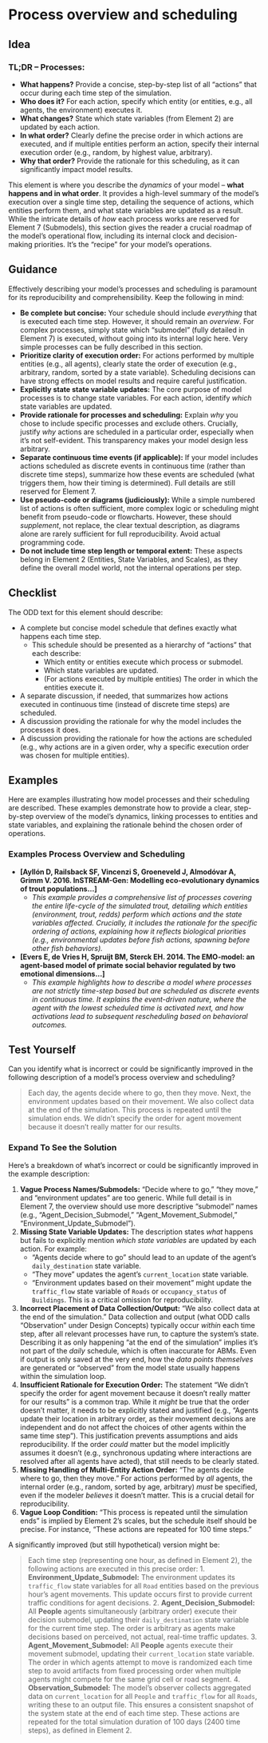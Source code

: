 # Process overview and scheduling

## Idea

::: callout-tip
### TL;DR – Processes:

-   **What happens?** Provide a concise, step-by-step list of all "actions" that occur during each time step of the simulation.
-   **Who does it?** For each action, specify which entity (or entities, e.g., all agents, the environment) executes it.
-   **What changes?** State which state variables (from Element 2) are updated by each action.
-   **In what order?** Clearly define the precise order in which actions are executed, and if multiple entities perform an action, specify their internal execution order (e.g., random, by highest value, arbitrary).
-   **Why that order?** Provide the rationale for this scheduling, as it can significantly impact model results.
:::

This element is where you describe the *dynamics* of your model – **what happens and in what order**. It provides a high-level summary of the model's execution over a single time step, detailing the sequence of actions, which entities perform them, and what state variables are updated as a result. While the intricate details of *how* each process works are reserved for Element 7 (Submodels), this section gives the reader a crucial roadmap of the model's operational flow, including its internal clock and decision-making priorities. It's the "recipe" for your model's operations.

## Guidance

Effectively describing your model's processes and scheduling is paramount for its reproducibility and comprehensibility. Keep the following in mind:

-   **Be complete but concise:** Your schedule should include *everything* that is executed each time step. However, it should remain an *overview*. For complex processes, simply state which "submodel" (fully detailed in Element 7) is executed, without going into its internal logic here. Very simple processes can be fully described in this section.
-   **Prioritize clarity of execution order:** For actions performed by multiple entities (e.g., all agents), clearly state the order of execution (e.g., arbitrary, random, sorted by a state variable). Scheduling decisions can have strong effects on model results and require careful justification.
-   **Explicitly state state variable updates:** The core purpose of model processes is to change state variables. For each action, identify *which* state variables are updated.
-   **Provide rationale for processes and scheduling:** Explain *why* you chose to include specific processes and exclude others. Crucially, justify *why* actions are scheduled in a particular order, especially when it's not self-evident. This transparency makes your model design less arbitrary.
-   **Separate continuous time events (if applicable):** If your model includes actions scheduled as discrete events in continuous time (rather than discrete time steps), summarize how these events are scheduled (what triggers them, how their timing is determined). Full details are still reserved for Element 7.
-   **Use pseudo-code or diagrams (judiciously):** While a simple numbered list of actions is often sufficient, more complex logic or scheduling might benefit from pseudo-code or flowcharts. However, these should *supplement*, not replace, the clear textual description, as diagrams alone are rarely sufficient for full reproducibility. Avoid actual programming code.
-   **Do not include time step length or temporal extent:** These aspects belong in Element 2 (Entities, State Variables, and Scales), as they define the overall model world, not the internal operations per step.

## Checklist

The ODD text for this element should describe:

-   A complete but concise model schedule that defines exactly what happens each time step.
    -   This schedule should be presented as a hierarchy of "actions" that each describe:
        -   Which entity or entities execute which process or submodel.
        -   Which state variables are updated.
        -   (For actions executed by multiple entities) The order in which the entities execute it.
-   A separate discussion, if needed, that summarizes how actions executed in continuous time (instead of discrete time steps) are scheduled.
-   A discussion providing the rationale for why the model includes the processes it does.
-   A discussion providing the rationale for how the actions are scheduled (e.g., why actions are in a given order, why a specific execution order was chosen for multiple entities).

## Examples

Here are examples illustrating how model processes and their scheduling are described. These examples demonstrate how to provide a clear, step-by-step overview of the model's dynamics, linking processes to entities and state variables, and explaining the rationale behind the chosen order of operations.

### Examples Process Overview and Scheduling

-   **\[Ayllón D, Railsback SF, Vincenzi S, Groeneveld J, Almodóvar A, Grimm V. 2016. InSTREAM-Gen: Modelling eco-evolutionary dynamics of trout populations...\]**
    -   *This example provides a comprehensive list of processes covering the entire life-cycle of the simulated trout, detailing which entities (environment, trout, redds) perform which actions and the state variables affected. Crucially, it includes the rationale for the specific ordering of actions, explaining how it reflects biological priorities (e.g., environmental updates before fish actions, spawning before other fish behaviors).*
-   **\[Evers E, de Vries H, Spruijt BM, Sterck EH. 2014. The EMO-model: an agent-based model of primate social behavior regulated by two emotional dimensions...\]**
    -   *This example highlights how to describe a model where processes are not strictly time-step based but are scheduled as discrete events in continuous time. It explains the event-driven nature, where the agent with the lowest scheduled time is activated next, and how activations lead to subsequent rescheduling based on behavioral outcomes.*

## Test Yourself

Can you identify what is incorrect or could be significantly improved in the following description of a model's process overview and scheduling?

> Each day, the agents decide where to go, then they move. Next, the environment updates based on their movement. We also collect data at the end of the simulation. This process is repeated until the simulation ends. We didn't specify the order for agent movement because it doesn't really matter for our results.

::: {.callout-caution collapse="true"}
### Expand To See the Solution

Here’s a breakdown of what’s incorrect or could be significantly improved in the example description:

1.  **Vague Process Names/Submodels:** "Decide where to go," "they move," and "environment updates" are too generic. While full detail is in Element 7, the overview should use more descriptive "submodel" names (e.g., "Agent_Decision_Submodel," "Agent_Movement_Submodel," "Environment_Update_Submodel").
2.  **Missing State Variable Updates:** The description states *what* happens but fails to explicitly mention *which state variables* are updated by each action. For example:
    -   "Agents decide where to go" should lead to an update of the agent's `daily_destination` state variable.
    -   "They move" updates the agent's `current_location` state variable.
    -   "Environment updates based on their movement" might update the `traffic_flow` state variable of `Roads` or `occupancy_status` of `Buildings`. This is a critical omission for reproducibility.
3.  **Incorrect Placement of Data Collection/Output:** "We also collect data at the end of the simulation." Data collection and output (what ODD calls "Observation" under Design Concepts) typically occur *within* each time step, after all relevant processes have run, to capture the system's state. Describing it as only happening "at the end of the simulation" implies it's not part of the *daily* schedule, which is often inaccurate for ABMs. Even if output is only saved at the very end, how the *data points themselves* are generated or "observed" from the model state usually happens within the simulation loop.
4.  **Insufficient Rationale for Execution Order:** The statement "We didn't specify the order for agent movement because it doesn't really matter for our results" is a common trap. While it *might* be true that the order doesn't matter, it needs to be explicitly stated and justified (e.g., "Agents update their location in arbitrary order, as their movement decisions are independent and do not affect the choices of other agents within the same time step"). This justification prevents assumptions and aids reproducibility. If the order *could* matter but the model implicitly assumes it doesn't (e.g., synchronous updating where interactions are resolved after all agents have acted), that still needs to be clearly stated.
5.  **Missing Handling of Multi-Entity Action Order:** "The agents decide where to go, then they move." For actions performed by *all* agents, the internal order (e.g., random, sorted by age, arbitrary) *must* be specified, even if the modeler *believes* it doesn't matter. This is a crucial detail for reproducibility.
6.  **Vague Loop Condition:** "This process is repeated until the simulation ends" is implied by Element 2's scales, but the schedule itself should be precise. For instance, "These actions are repeated for 100 time steps."

A significantly improved (but still hypothetical) version might be:

> Each time step (representing one hour, as defined in Element 2), the following actions are executed in this precise order: 1. **Environment_Update_Submodel:** The environment updates its `traffic_flow` state variables for all `Road` entities based on the previous hour's agent movements. This update occurs first to provide current traffic conditions for agent decisions. 2. **Agent_Decision_Submodel:** All **People** agents simultaneously (arbitrary order) execute their decision submodel, updating their `daily_destination` state variable for the current time step. The order is arbitrary as agents make decisions based on perceived, not actual, real-time traffic updates. 3. **Agent_Movement_Submodel:** All **People** agents execute their movement submodel, updating their `current_location` state variable. The order in which agents attempt to move is randomized each time step to avoid artifacts from fixed processing order when multiple agents might compete for the same grid cell or road segment. 4. **Observation_Submodel:** The model's observer collects aggregated data on `current_location` for all `People` and `traffic_flow` for all `Roads`, writing these to an output file. This ensures a consistent snapshot of the system state at the end of each time step. These actions are repeated for the total simulation duration of 100 days (2400 time steps), as defined in Element 2.
:::
